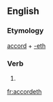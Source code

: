 ==English==

===Etymology===
[[accord]] + [[-eth]]

===Verb===
{{head|en}}

# {{en-archaic third-person singular of|accord}}

[[fr:accordeth]]